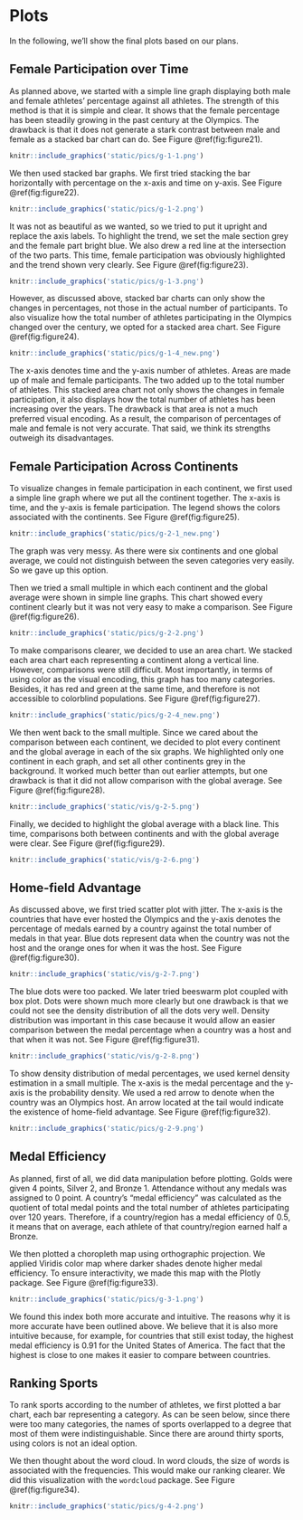 # Plots{#plots}

In the following, we'll show the final plots based on our plans. 

## Female Participation over Time{#plots-female-time}

As planned above, we started with a simple line graph displaying both male and female athletes’ percentage against all athletes. The strength of this method is that it is simple and clear. It shows that the female percentage has been steadily growing in the past century at the Olympics. The drawback is that it does not generate a stark contrast between male and female as a stacked bar chart can do. See Figure \@ref(fig:figure21).

```r
knitr::include_graphics('static/pics/g-1-1.png')
```

We then used stacked bar graphs. We first tried stacking the bar horizontally with percentage on the x-axis and time on y-axis. See Figure \@ref(fig:figure22).

```r
knitr::include_graphics('static/pics/g-1-2.png')
```

It was not as beautiful as we wanted, so we tried to put it upright and replace the axis labels. To highlight the trend, we set the male section grey and the female part bright blue. We also drew a red line at the intersection of the two parts. This time, female participation was obviously highlighted and the trend shown very clearly. See Figure \@ref(fig:figure23).

```r
knitr::include_graphics('static/pics/g-1-3.png')
```

However, as discussed above, stacked bar charts can only show the changes in percentages, not those in the actual number of participants. To also visualize how the total number of athletes participating in the Olympics changed over the century, we opted for a stacked area chart. See Figure \@ref(fig:figure24).

```r
knitr::include_graphics('static/pics/g-1-4_new.png')
```

The x-axis denotes time and the y-axis number of athletes. Areas are made up of male and female participants. The two added up to the total number of athletes. This stacked area chart not only shows the changes in female participation, it also displays how the total number of athletes has been increasing over the years. The drawback is that area is not a much preferred visual encoding. As a result, the comparison of percentages of male and female is not very accurate. That said, we think its strengths outweigh its disadvantages.

## Female Participation Across Continents{#plots-female-continents}

To visualize changes in female participation in each continent, we first used a simple line graph where we put all the continent together. The x-axis is time, and the y-axis is female participation. The legend shows the colors associated with the continents. See Figure \@ref(fig:figure25).

```r
knitr::include_graphics('static/pics/g-2-1_new.png')
```

The graph was very messy. As there were six continents and one global average, we could not distinguish between the seven categories very easily. So we gave up this option. 

Then we tried a small multiple in which each continent and the global average were shown in simple line graphs. This chart showed every continent clearly but it was not very easy to make a comparison. See Figure \@ref(fig:figure26).

```r
knitr::include_graphics('static/pics/g-2-2.png')
```

To make comparisons clearer, we decided to use an area chart. We stacked each area chart each representing a continent along a vertical line. However, comparisons were still difficult. Most importantly, in terms of using color as the visual encoding, this graph has too many categories. Besides, it has red and green at the same time, and therefore is not accessible to colorblind populations. See Figure \@ref(fig:figure27).

```r
knitr::include_graphics('static/pics/g-2-4_new.png')
```

We then went back to the small multiple. Since we cared about the comparison between each continent, we decided to plot every continent and the global average in each of the six graphs. We highlighted only one continent in each graph, and set all other continents grey in the background. It worked much better than out earlier attempts, but one drawback is that it did not allow comparison with the global average. See Figure \@ref(fig:figure28).

```r
knitr::include_graphics('static/vis/g-2-5.png')
```

Finally, we decided to highlight the global average with a black line. This time, comparisons both between continents and with the global average were clear. See Figure \@ref(fig:figure29).

```r
knitr::include_graphics('static/vis/g-2-6.png')
```

## Home-field Advantage{#plots-homefield}

As discussed above, we first tried scatter plot with jitter. The x-axis is the countries that have ever hosted the Olympics and the y-axis denotes the percentage of medals earned by a country against the total number of medals in that year. Blue dots represent data when the country was not the host and the orange ones for when it was the host. See Figure \@ref(fig:figure30).

```r
knitr::include_graphics('static/vis/g-2-7.png')
```

The blue dots were too packed. We later tried beeswarm plot coupled with box plot. Dots were shown much more clearly but one drawback is that we could not see the density distribution of all the dots very well. Density distribution was important in this case because it would allow an easier comparison between the medal percentage when a country was a host and that when it was not. See Figure \@ref(fig:figure31). 

```r
knitr::include_graphics('static/vis/g-2-8.png')
```

To show density distribution of medal percentages, we used kernel density estimation in a small multiple. The x-axis is the medal percentage and the y-axis is the probability density. We used a red arrow to denote when the country was an Olympics host. An arrow located at the tail would indicate the existence of home-field advantage. See Figure \@ref(fig:figure32).

```r
knitr::include_graphics('static/pics/g-2-9.png')
```

## Medal Efficiency{#plots-medal-efficiency}

As planned, first of all, we did data manipulation before plotting. Golds were given 4 points, Silver 2, and Bronze 1. Attendance without any medals was assigned to 0 point. A country’s “medal efficiency” was calculated as the quotient of total medal points and the total number of athletes participating over 120 years. Therefore, if a country/region has a medal efficiency of 0.5, it means that on average, each athlete of that country/region earned half a Bronze. 

We then plotted a choropleth map using orthographic projection. We applied Viridis color map where darker shades denote higher medal efficiency. To ensure interactivity, we made this map with the Plotly package. See Figure \@ref(fig:figure33).

```r
knitr::include_graphics('static/pics/g-3-1.png')
```

We found this index both more accurate and intuitive. The reasons why it is more accurate have been outlined above. We believe that it is also more intuitive because, for example, for countries that still exist today, the highest medal efficiency is 0.91 for the United States of America. The fact that the highest is close to one makes it easier to compare between countries. 

## Ranking Sports{#plots-ranking}

To rank sports according to the number of athletes, we first plotted a bar chart, each bar representing a category. As can be seen below, since there were too many categories, the names of sports overlapped to a degree that most of them were indistinguishable. Since there are around thirty sports, using colors is not an ideal option. 

We then thought about the word cloud. In word clouds, the size of words is associated with the frequencies. This would make our ranking clearer. We did this visualization with the `wordcloud` package. See Figure \@ref(fig:figure34).

```r
knitr::include_graphics('static/pics/g-4-2.png')
```
